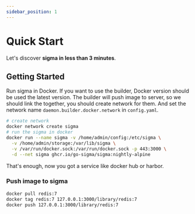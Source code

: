 ```yaml
---
sidebar_position: 1
---
```


# Quick Start

Let's discover **sigma in less than 3 minutes**.

## Getting Started

Run sigma in Docker. If you want to use the builder, Docker version should be used the latest version.
The builder will push image to server, so we should link the together, you should create network for them.
And set the network name `daemon.builder.docker.network` in `config.yaml`.

``` bash
# create network
docker network create sigma
# run the sigma in docker
docker run --name sigma -v /home/admin/config:/etc/sigma \
  -v /home/admin/storage:/var/lib/sigma \
  -v /var/run/docker.sock:/var/run/docker.sock -p 443:3000 \
  -d --net sigma ghcr.io/go-sigma/sigma:nightly-alpine
```

That's enough, now you got a service like docker hub or harbor.

### Push image to sigma

``` bash
docker pull redis:7
docker tag redis:7 127.0.0.1:3000/library/redis:7
docker push 127.0.0.1:3000/library/redis:7
```
